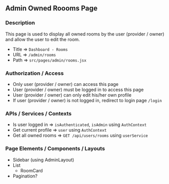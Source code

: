 ## Admin Owned Roooms Page

### Description

This page is used to display all owned rooms by the user (provider / owner) and allow the user to edit the room.

- Title => `Dashboard - Rooms`
- URL => `/admin/rooms`
- Path => `src/pages/admin/rooms.jsx`

### Authorization / Access

- Only user (provider / owner) can access this page
- User (provider / owner) must be logged in to access this page
- User (provider / owner) can only edit his/her own profile
- If user (provider / owner) is not logged in, redirect to login page `/login`

### APIs / Services / Contexts

- Is user logged in => `isAuthenticated`, `isAdmin` using `AuthContext`
- Get current profile => `user` using `AuthContext`
- Get all owned rooms => `GET /api/users/rooms` using `userService`

### Page Elements / Components / Layouts

- Sidebar (using AdminLayout)
- List
  - RoomCard
- Pagination?
